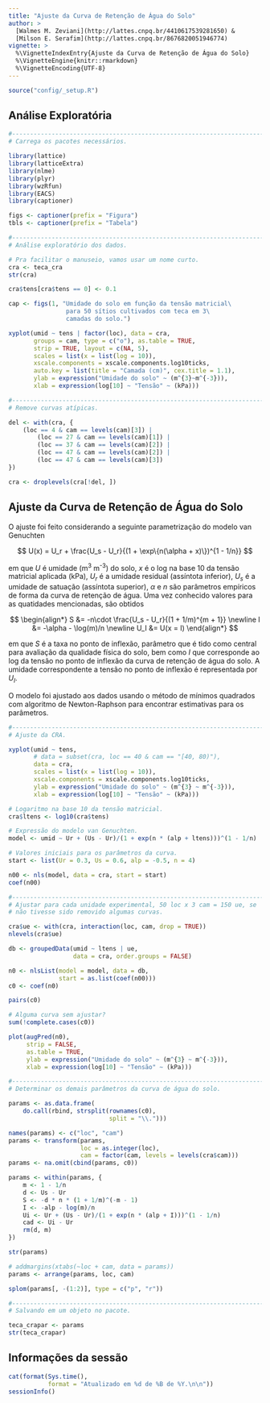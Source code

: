 ```yaml
---
title: "Ajuste da Curva de Retenção de Água do Solo"
author: >
  [Walmes M. Zeviani](http://lattes.cnpq.br/4410617539281650) &
  [Milson E. Serafim](http://lattes.cnpq.br/8676820051946774)
vignette: >
  %\VignetteIndexEntry{Ajuste da Curva de Retenção de Água do Solo}
  %\VignetteEngine{knitr::rmarkdown}
  %\VignetteEncoding{UTF-8}
---
```


```r
source("config/_setup.R")
```

## Análise Exploratória

```r
#-----------------------------------------------------------------------
# Carrega os pacotes necessários.

library(lattice)
library(latticeExtra)
library(nlme)
library(plyr)
library(wzRfun)
library(EACS)
library(captioner)

figs <- captioner(prefix = "Figura")
tbls <- captioner(prefix = "Tabela")

#-----------------------------------------------------------------------
# Análise exploratório dos dados.

# Pra facilitar o manuseio, vamos usar um nome curto.
cra <- teca_cra
str(cra)

cra$tens[cra$tens == 0] <- 0.1
```

```r
cap <- figs(1, "Umidade do solo em função da tensão matricial\
                para 50 sítios cultivados com teca em 3\
                camadas do solo.")

xyplot(umid ~ tens | factor(loc), data = cra,
       groups = cam, type = c("o"), as.table = TRUE,
       strip = TRUE, layout = c(NA, 5),
       scales = list(x = list(log = 10)),
       xscale.components = xscale.components.log10ticks,
       auto.key = list(title = "Camada (cm)", cex.title = 1.1),
       ylab = expression("Umidade do solo" ~ (m^{3}~m^{-3})),
       xlab = expression(log[10] ~ "Tensão" ~ (kPa)))

#-----------------------------------------------------------------------
# Remove curvas atípicas.

del <- with(cra, {
    (loc == 4 & cam == levels(cam)[3]) |
        (loc == 27 & cam == levels(cam)[1]) |
        (loc == 37 & cam == levels(cam)[2]) |
        (loc == 47 & cam == levels(cam)[2]) |
        (loc == 47 & cam == levels(cam)[3])
})

cra <- droplevels(cra[!del, ])
```

## Ajuste da Curva de Retenção de Água do Solo

O ajuste foi feito considerando a seguinte parametrização do modelo van
Genuchten

$$
 U(x) = U_r + \frac{U_s - U_r}{(1 + \exp\{n(\alpha + x)\})^{1 - 1/n}}
$$

em que $U$ é umidade (m<sup>3</sup> m<sup>-3</sup>) do solo, $x$ é o log
na base 10 da tensão matricial aplicada (kPa), $U_r$ é a umidade
residual (assíntota inferior), $U_s$ é a umidade de satuação (assíntota
superior), $\alpha$ e $n$ são parâmetros empíricos de forma da curva de
retenção de água. Uma vez conhecido valores para as quatidades
mencionadas, são obtidos

$$
\begin{align*}
  S   &= -n\cdot \frac{U_s - U_r}{(1 + 1/m)^{m + 1}} \newline
  I   &= -\alpha - \log(m)/n \newline
  U_I &= U(x = I)
\end{align*}
$$

em que $S$ é a taxa no ponto de inflexão, parâmetro que é tido como
central para avaliação da qualidade física do solo, bem como $I$ que
corresponde ao log da tensão no ponto de inflexão da curva de retenção
de água do solo. A umidade correspondente a tensão no ponto de inflexão
é representada por $U_I$.

O modelo foi ajustado aos dados usando o método de mínimos quadrados com
algoritmo de Newton-Raphson para encontrar estimativas para os
parâmetros.

```r
#-----------------------------------------------------------------------
# Ajuste da CRA.

xyplot(umid ~ tens,
       # data = subset(cra, loc == 40 & cam == "[40, 80)"),
       data = cra,
       scales = list(x = list(log = 10)),
       xscale.components = xscale.components.log10ticks,
       ylab = expression("Umidade do solo" ~ (m^{3} ~ m^{-3})),
       xlab = expression(log[10] ~ "Tensão" ~ (kPa)))

# Logaritmo na base 10 da tensão matricial.
cra$ltens <- log10(cra$tens)

# Expressão do modelo van Genuchten.
model <- umid ~ Ur + (Us - Ur)/(1 + exp(n * (alp + ltens)))^(1 - 1/n)

# Valores iniciais para os parâmetros da curva.
start <- list(Ur = 0.3, Us = 0.6, alp = -0.5, n = 4)

n00 <- nls(model, data = cra, start = start)
coef(n00)

#-----------------------------------------------------------------------
# Ajustar para cada unidade experimental, 50 loc x 3 cam = 150 ue, se
# não tivesse sido removido algumas curvas.

cra$ue <- with(cra, interaction(loc, cam, drop = TRUE))
nlevels(cra$ue)

db <- groupedData(umid ~ ltens | ue,
                  data = cra, order.groups = FALSE)

n0 <- nlsList(model = model, data = db,
              start = as.list(coef(n00)))
c0 <- coef(n0)

pairs(c0)

# Alguma curva sem ajustar?
sum(!complete.cases(c0))

plot(augPred(n0),
     strip = FALSE,
     as.table = TRUE,
     ylab = expression("Umidade do solo" ~ (m^{3} ~ m^{-3})),
     xlab = expression(log[10] ~ "Tensão" ~ (kPa)))

#-----------------------------------------------------------------------
# Determinar os demais parâmetros da curva de água do solo.

params <- as.data.frame(
    do.call(rbind, strsplit(rownames(c0),
                            split = "\\.")))

names(params) <- c("loc", "cam")
params <- transform(params,
                    loc = as.integer(loc),
                    cam = factor(cam, levels = levels(cra$cam)))
params <- na.omit(cbind(params, c0))

params <- within(params, {
    m <- 1 - 1/n
    d <- Us - Ur
    S <- -d * n * (1 + 1/m)^(-m - 1)
    I <- -alp - log(m)/n
    Ui <- Ur + (Us - Ur)/(1 + exp(n * (alp + I)))^(1 - 1/n)
    cad <- Ui - Ur
    rm(d, m)
})

str(params)

# addmargins(xtabs(~loc + cam, data = params))
params <- arrange(params, loc, cam)

splom(params[, -(1:2)], type = c("p", "r"))

#-----------------------------------------------------------------------
# Salvando em um objeto no pacote.

teca_crapar <- params
str(teca_crapar)
```

## Informações da sessão

```r
cat(format(Sys.time(),
           format = "Atualizado em %d de %B de %Y.\n\n"))
sessionInfo()
```
